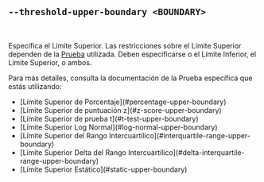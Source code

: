 ## `--threshold-upper-boundary <BOUNDARY>`

<br />

Especifica el Límite Superior.
Las restricciones sobre el Límite Superior dependen de la [Prueba][tests] utilizada.
Deben especificarse o el Límite Inferior, el Límite Superior, o ambos.

Para más detalles, consulta la documentación de la Prueba específica que estás utilizando:

<ul>
  <li>[Límite Superior de Porcentaje](#percentage-upper-boundary)</li>
  <li>[Límite Superior de puntuación z](#z-score-upper-boundary)</li>
  <li>[Límite Superior de prueba t](#t-test-upper-boundary)</li>
  <li>[Límite Superior Log Normal](#log-normal-upper-boundary)</li>
  <li>[Límite Superior del Rango Intercuartílico](#interquartile-range-upper-boundary)</li>
  <li>[Límite Superior Delta del Rango Intercuartílico](#delta-interquartile-range-upper-boundary)</li>
  <li>[Límite Superior Estático](#static-upper-boundary)</li>
</ul>

[tests]: #--threshold-test-test